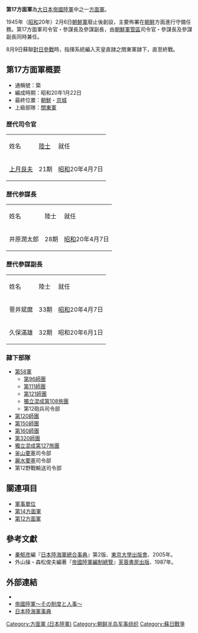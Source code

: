 {{Infobox Military Unit
|unit_name= 第17方面軍（[[朝鮮軍_(日本陸軍)|朝鮮軍]]）
|image=[[File:Withdrawal_of_Japanese_troops_from_Korea.JPG|250px]]
|caption=日本軍隊從韓國撤退
|dates= 1945年1月22日-1945年8月15日
|country= [[大日本帝國|大日本帝國]]
|allegiance=
|branch= [[大日本帝國陸軍|大日本帝國陸軍]]
|type= [[步兵|步兵]]
|role= [[野戰軍|方面軍]]
|garrison=[[京城府|京城府]]（[[首爾|首爾]]）
|nickname= 築 
|battles=[[八月風暴行動|八月風暴行動]]
}}
{{japanese|japanese=第17方面軍|kana=だいじゅうななほうめんぐん|romaji=daijuunana-houmengun}}
'''第17方面軍'''為[[大日本帝國陸軍|大日本帝國陸軍]]中之一[[方面軍|方面軍]]。

1945年（[[昭和|昭和]]20年）2月6日[[朝鮮軍_(日本陸軍)|朝鮮軍]]廢止後創設，主要佈署在[[朝鮮|朝鮮]]方面進行守備任務。第17方面軍司令官・參謀長及參謀副長，由[[朝鮮軍_(日本陸軍)|朝鮮軍管區]]司令官・參謀長及參謀副長同時兼任。

8月9日蘇聯[[八月風暴行動|對日參戰]]時，指揮系統編入天皇直隷之關東軍隷下，直至終戰。

== 第17方面軍概要 ==
*通稱號：築
*編成時期：昭和20年1月22日
*最終位置：[[朝鮮|朝鮮]]・[[京城|京城]]
*上級部隊：[[關東軍|關東軍]]

=== 歴代司令官 ===

{| border="1"
|----- bgcolor="silver" align="center"
| 姓名 || [[日本陸軍士官學校|陸士]] || 就任
|-----
| [[上月良夫|上月良夫]] || 21期 || [[昭和|昭和]]20年4月7日
|}

=== 歴代参謀長 ===

{| border="1"
|----- bgcolor="silver" align="center"
| 姓名 || 陸士 || 就任
|-----
| 井原潤太郎 || 28期 || [[昭和|昭和]]20年4月7日
|}

=== 歷代參謀副長 ===

{| border="1"
|----- bgcolor="silver" align="center"
| 姓名 || 陸士 || 就任
|-----
| 菅井斌麿 || 33期 || [[昭和|昭和]]20年4月7日
|-----
| 久保滿雄 || 32期 || 昭和20年6月1日
|}

=== 隷下部隊 ===
*[[第58軍_(日本陸軍)|第58軍]]
**[[第96師團|第96師團]]
**[[第111師團|第111師團]]
**[[第121師團|第121師團]]
**[[獨立混成第108旅團|獨立混成第108旅團]]
**第12砲兵司令部
*[[第120師團|第120師團]]
*[[第150師團|第150師團]]
*[[第160師團|第160師團]]
*[[第320師團|第320師團]]
*[[獨立混成第127旅團|獨立混成第127旅團]]
*[[釜山要塞|釜山要塞]]司令部
*[[麗水要塞|麗水要塞]]司令部
*第12野戰輸送司令部

== 關連項目 ==
*[[軍事單位|軍事單位]]
*[[第14方面軍_(日本陸軍)|第14方面軍]]
*[[第12方面軍_(日本陸軍)|第12方面軍]]

==參考文獻==
*[[秦郁彦|秦郁彦]]編『[[日本陸海軍總合事典|日本陸海軍總合事典]]』第2版、[[東京大學出版會|東京大學出版會]]、2005年。
*外山操・森松俊夫編著『[[帝國陸軍編制總覽|帝國陸軍編制總覽]]』[[芙蓉書房出版|芙蓉書房出版]]、1987年。

==外部連結==
*{{cite web
| last = Wendel
| first = Marcus
| url = http://www.axishistory.com/index.php?id=6751
| title = Axis History Factbook
| work = Japanese 17th Area Army(第17方面軍 (日本陸軍))
| access-date = 2008-03-21
| archive-date = 2020-04-03
| archive-url = https://web.archive.org/web/20200403230129/https://www.axishistory.com/index.php?id=6751
| dead-url = no
}}
*[https://web.archive.org/web/20080411094145/http://imperialarmy.hp.infoseek.co.jp/ 帝國陸軍～その制度と人事～]
*[https://web.archive.org/web/20100516180653/http://homepage1.nifty.com/kitabatake/rikukaiguntop.html 日本陸海軍事典]

{{日本陸軍方面軍}}
[[Category:方面軍_(日本陸軍)|Category:方面軍 (日本陸軍)]]
[[Category:朝鲜半岛军事组织|Category:朝鲜半岛军事组织]]
[[Category:蘇日戰爭|Category:蘇日戰爭]]